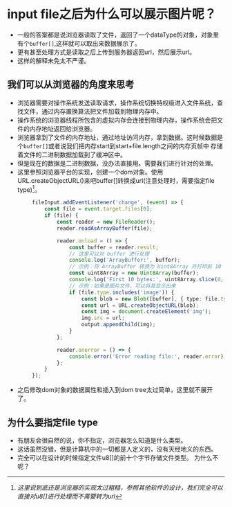 # input file之后为什么可以展示图片呢？
+ 一般的答案都是说浏览器读取了文件，返回了一个dataType的对象，对象里有个`buffer[]`,这样就可以取出来数据展示了。
+ 更有甚至处理方式是读取之后上传到服务器返回url，然后展示url。
+ 这样的解释未免太不严谨。
## 我们可以从浏览器的角度来思考
+ 浏览器需要对操作系统发送读取请求，操作系统切换特权级进入文件系统，查找文件，通过内存置换算法把文件加载到物理内存中。
+ 操作系统的浏览器线程所包含的虚拟内存会连接到物理内存，操作系统会把文件的内存地址返回给浏览器。
+ 浏览器拿到了文件的内存地址，通过地址访问内存，拿到数据。这时候数据是个`buffer[]`或者说我们把内存start到start+file.length之间的内存页帧中
存储着文件的二进制数据加载到了缓冲区中。
+ 但是现在的数据是二进制数据，没办法直接用。需要我们进行针对的处理。
+ 这里参照浏览器平台的实现，创建一个dom对象。使用URL.createObjectURL()来吧buffer[]转换成url(注意处理时，需要指定file type)[^ps1]。
```ts
        fileInput.addEventListener('change', (event) => {
            const file = event.target.files[0];
            if (file) {
                const reader = new FileReader();
                reader.readAsArrayBuffer(file);

                reader.onload = () => {
                    const buffer = reader.result;
                    // 这里可以对 buffer 进行处理
                    console.log('ArrayBuffer:', buffer);
                    // 示例：将 ArrayBuffer 转换为 Uint8Array 并打印前 10 个字节
                    const uint8Array = new Uint8Array(buffer);
                    console.log('First 10 bytes:', uint8Array.slice(0, 10));
                    // 示例：如果是图片文件，可以将其显示出来
                    if (file.type.includes('image')) {
                        const blob = new Blob([buffer], { type: file.type });
                        const url = URL.createObjectURL(blob);
                        const img = document.createElement('img');
                        img.src = url;
                        output.appendChild(img);
                    }
                };

                reader.onerror = () => {
                    console.error('Error reading file:', reader.error);
                };
            }
        });
```
+ 之后修改dom对象的数据属性和插入到dom tree太过简单，这里就不展开了。
## 为什么要指定file type
+ 有朋友会很自然的说，你不指定，浏览器怎么知道是什么类型。
+ 这话虽然没错，但是计算机中的一切都是人定义的，没有天经地义的东西。
+ 完全可以在设计的时候指定文件u8[]的前十个字节存储文件类型。 为什么不呢？
[^ps1]: *这里说到底还是浏览器的实现太过粗糙，参照其他软件的设计，我们完全可以直接对u8[]进行处理而不需要转为url*